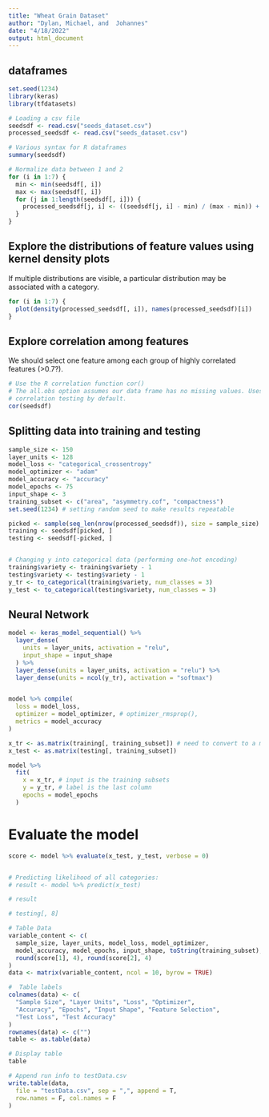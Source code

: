 ```yaml
---
title: "Wheat Grain Dataset"
author: "Dylan, Michael, and  Johannes"
date: "4/18/2022"
output: html_document
---
```




## dataframes 
```r
set.seed(1234)
library(keras)
library(tfdatasets)

# Loading a csv file
seedsdf <- read.csv("seeds_dataset.csv")
processed_seedsdf <- read.csv("seeds_dataset.csv")

# Various syntax for R dataframes
summary(seedsdf)

# Normalize data between 1 and 2
for (i in 1:7) {
  min <- min(seedsdf[, i])
  max <- max(seedsdf[, i])
  for (j in 1:length(seedsdf[, i])) {
    processed_seedsdf[j, i] <- ((seedsdf[j, i] - min) / (max - min)) + 1
  }
}
```

## Explore the distributions of feature values using kernel density plots
If multiple distributions are visible, a particular distribution may be associated with a category. 
```r
for (i in 1:7) {
  plot(density(processed_seedsdf[, i]), names(processed_seedsdf)[i])
}
```

## Explore correlation among features
We should select one feature among each group of highly correlated features (>0.7?).
```r
# Use the R correlation function cor()
# The all.obs option assumes our data frame has no missing values. Uses Pearson
# correlation testing by default.
cor(seedsdf)
```

## Splitting data into training and testing
```r
sample_size <- 150
layer_units <- 128
model_loss <- "categorical_crossentropy"
model_optimizer <- "adam"
model_accuracy <- "accuracy"
model_epochs <- 75
input_shape <- 3
training_subset <- c("area", "asymmetry.cof", "compactness")
set.seed(1234) # setting random seed to make results repeatable

picked <- sample(seq_len(nrow(processed_seedsdf)), size = sample_size)
training <- seedsdf[picked, ]
testing <- seedsdf[-picked, ]


# Changing y into categorical data (performing one-hot encoding)
training$variety <- training$variety - 1
testing$variety <- testing$variety - 1
y_tr <- to_categorical(training$variety, num_classes = 3)
y_test <- to_categorical(testing$variety, num_classes = 3)
```

## Neural Network
```r
model <- keras_model_sequential() %>%
  layer_dense(
    units = layer_units, activation = "relu",
    input_shape = input_shape
  ) %>%
  layer_dense(units = layer_units, activation = "relu") %>%
  layer_dense(units = ncol(y_tr), activation = "softmax")


model %>% compile(
  loss = model_loss,
  optimizer = model_optimizer, # optimizer_rmsprop(),
  metrics = model_accuracy
)

x_tr <- as.matrix(training[, training_subset]) # need to convert to a matrix
x_test <- as.matrix(testing[, training_subset])

model %>%
  fit(
    x = x_tr, # input is the training subsets
    y = y_tr, # label is the last column
    epochs = model_epochs
  )
```

# Evaluate the model
```r
score <- model %>% evaluate(x_test, y_test, verbose = 0)


# Predicting likelihood of all categories:
# result <- model %>% predict(x_test)

# result

# testing[, 8]

# Table Data
variable_content <- c(
  sample_size, layer_units, model_loss, model_optimizer,
  model_accuracy, model_epochs, input_shape, toString(training_subset),
  round(score[1], 4), round(score[2], 4)
)
data <- matrix(variable_content, ncol = 10, byrow = TRUE)

#  Table labels
colnames(data) <- c(
  "Sample Size", "Layer Units", "Loss", "Optimizer",
  "Accuracy", "Epochs", "Input Shape", "Feature Selection",
  "Test Loss", "Test Accuracy"
)
rownames(data) <- c("")
table <- as.table(data)

# Display table
table

# Append run info to testData.csv
write.table(data,
  file = "testData.csv", sep = ",", append = T,
  row.names = F, col.names = F
)
```

